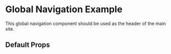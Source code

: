 
<Meta title="Navigation" of={NavigationStories} />

# Global Navigation Example

This global navigation component should be used as the header of the main site.

<Canvas>
  <Story of={NavigationStories.BasicNavigation} />
</Canvas>

## Default Props

<ArgsTable of={Navigation} />
